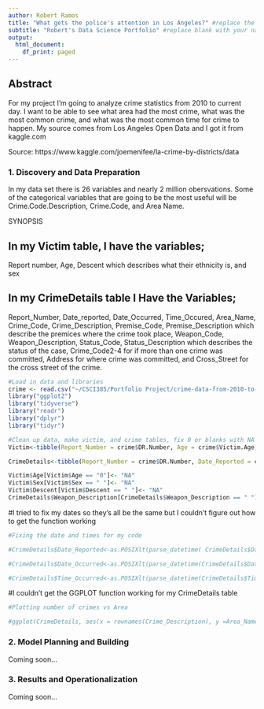 ---
author: Robert Ramos
title: "What gets the police's attention in Los Angeles?" #replace the title with something short and catchy to represent your project
subtitle: "Robert's Data Science Portfolio" #replace blank with your name
output:
  html_document:
    df_print: paged
---

## Abstract

For my project I'm going to analyze crime statistics from 2010 to current day. I want to be able to see what area had the most crime, what was the most common crime, and what was the most common time for crime to happen. My source comes from Los Angeles Open Data and I got it from kaggle.com 

Source: https://www.kaggle.com/joemenifee/la-crime-by-districts/data


### 1. Discovery and Data Preparation

In my data set there is 26 variables and nearly 2 million obersvations. Some of the categorical variables that are going to be the most useful will be Crime.Code.Description, Crime.Code, and Area Name.


SYNOPSIS

In my Victim table, I have the variables;
-----------------------------------------
Report number, Age, Descent which describes what their ethnicity is, and sex


In my CrimeDetails table I Have the Variables;
----------------------------------------------
Report_Number, Date_reported, 
Date_Occurred, Time_Occured, 
Area_Name, Crime_Code, 
Crime_Description, Premise_Code, 
Premise_Description which describe the premices where the crime took place, 
Weapon_Code, Weapon_Description, 
Status_Code, Status_Description which describes the status of the case, Crime_Code2-4 for if more than one crime was committed,
Address for where crime was committed, and Cross_Street for the cross street of the crime.


```{r}
#Load in data and libraries
crime <- read.csv("~/CSCI385/Portfolio Project/crime-data-from-2010-to-present.csv", header=TRUE)
library("ggplot2")
library("tidyverse")
library("readr")
library("dplyr")
library("tidyr")

#Clean up data, make victim, and crime tables, fix 0 or blanks with NA
Victim<-tibble(Report_Number = crime$DR.Number, Age = crime$Victim.Age, Descent = crime$Victim.Descent, Sex = crime$Victim.Sex)

CrimeDetails<-tibble(Report_Number = crime$DR.Number, Date_Reported = crime$Date.Reported, Date_Occurred = crime$Date.Occurred, Time_Occurred = crime$Time.Occurred, Area_Name = crime$Area.Name, Crime_Code = crime$Crime.Code, Crime_Description = crime$Crime.Code.Description, Premise_Code = crime$Premise.Code, Premise_Description = crime$Premise.Description, Weapon_Code = crime$Weapon.Used.Code, Weapon_Description = crime$Weapon.Description, Status_Code = crime$Status.Code, Status_Description = crime$Status.Description, Crime_Code2 = crime$Crime.Code.2, Crime_Code3 = crime$Crime.Code.3, Crime_Code4 = crime$Crime.Code.4, Address = crime$Address, Cross_Street = crime$Cross.Street)

Victim$Age[Victim$Age == "0"]<- "NA"
Victim$Sex[Victim$Sex == " "]<- "NA"
Victim$Descent[Victim$Descent == " "]<- "NA"
CrimeDetails$Weapon_Description[CrimeDetails$Weapon_Description == " "]<- "NA"
```
#I tried to fix my dates so they's all be the same but I couldn't figure out how to get the function working
```{R}
#Fixing the date and times for my code

#CrimeDetails$Date_Reported<-as.POSIXlt(parse_datetime( CrimeDetails$Date_Reported, format = "%m/%d/%y %H:%M"))

#CrimeDetails$Date_Occurred<-as.POSIXlt(parse_datetime(CrimeDetails$Date_Occured, format = "%m/%d/%y %H:%M"))

#CrimeDetails$Time_Occurred<-as.POSIXlt(parse_datetime(CrimeDetails$Time_Occurred,format = "%H:%M %p"))
```
#I couldn't get the GGPLOT function working for my CrimeDetails table
```{R}
#Plotting number of crimes vs Area

#ggplot(CrimeDetails, aes(x = rownames(Crime_Description), y =Area_Name)) + geom_histogram()
```
### 2. Model Planning and Building

Coming soon...

### 3. Results and Operationalization

Coming soon...

